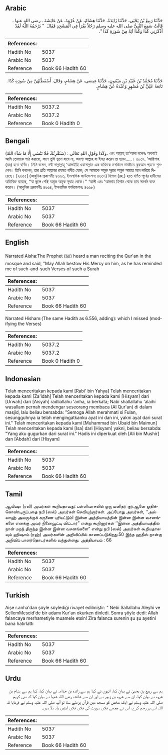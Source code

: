 ## Arabic


<div dir="rtl" lang="ar" style={{fontSize:'larger',backgroundColor:'#f8f9fa',padding:20}}>
حَدَّثَنَا رَبِيعُ بْنُ يَحْيَى، حَدَّثَنَا زَائِدَةُ، حَدَّثَنَا هِشَامٌ، عَنْ عُرْوَةَ، عَنْ عَائِشَةَ ـ رضى الله عنها ـ قَالَتْ سَمِعَ النَّبِيُّ صلى الله عليه وسلم رَجُلاً يَقْرَأُ فِي الْمَسْجِدِ فَقَالَ ‏ "‏ يَرْحَمُهُ اللَّهُ لَقَدْ أَذْكَرَنِي كَذَا وَكَذَا آيَةً مِنْ سُورَةِ كَذَا ‏"‏‏.‏
</div>
<div style={{backgroundColor:'#f8f9fa',padding:20, marginBottom: 10}}><table> <thead> <tr> <th>References:</th> <th></th> </tr> </thead> <tbody><tr><td>Hadith No</td><td>5037</td></tr><tr><td>Arabic No</td><td>5037</td></tr><tr><td>Reference</td><td>Book 66 Hadith 60</td></tr></tbody></table></div>


<div dir="rtl" lang="ar" style={{fontSize:'larger',backgroundColor:'#f8f9fa',padding:20}}>
حَدَّثَنَا مُحَمَّدُ بْنُ عُبَيْدِ بْنِ مَيْمُونٍ، حَدَّثَنَا عِيسَى، عَنْ هِشَامٍ، وَقَالَ، أَسْقَطْتُهُنَّ مِنْ سُورَةِ كَذَا‏.‏ تَابَعَهُ عَلِيُّ بْنُ مُسْهِرٍ وَعَبْدَةُ عَنْ هِشَامٍ‏.‏
</div>
<div style={{backgroundColor:'#f8f9fa',padding:20, marginBottom: 10}}><table> <thead> <tr> <th>References:</th> <th></th> </tr> </thead> <tbody><tr><td>Hadith No</td><td>5037.2</td></tr><tr><td>Arabic No</td><td>5037.2</td></tr><tr><td>Reference</td><td>Book 0 Hadith 0</td></tr></tbody></table></div>

## Bengali


<div dir="ltr" lang="bn" style={{fontSize:'larger',backgroundColor:'#f8f9fa',padding:20}}>
وَكَذَا وَقَوْلِ اللهِ تَعَالَى : (سَنُقْرِئُكَ فَلَا تَنْسٰى إِلَّا مَا شَآءَ اللهُ). এবং আল্লাহ্ তা‘আলা বলেনঃ অবশ্যই আমি তোমাকে পাঠ করাবো, ফলে তুমি ভুলে যাবে না, অবশ্য আল্লাহ যা ইচ্ছা করেন তা ছাড়া.....। ৫০৩৭. ‘আয়িশাহ (রাঃ) হতে বর্ণিত। তিনি বলেন, নবী সাল্লাল্লাহু ‘আলাইহি ওয়াসাল্লাম এক ব্যক্তিকে মসজিদে নাববীতে কুরআন পড়তে শুনলেন। তিনি বললেন, তার প্রতি আল্লাহর রহমত বর্ষিত হোক, সে আমাকে অমুক সূরার অমুক আয়াত মনে করিয়ে দিয়েছে। [২৬৫৫] (আধুনিক প্রকাশনীঃ ৪৬৬৩, ইসলামিক ফাউন্ডেশনঃ ৪৬৬৭) হিশাম (রহ.) হতে বর্ণিত পূর্বের হাদীসের অতিরিক্ত রয়েছে, ‘‘যা ভুলে গেছি অমুক অমুক সূরাহ থেকে।’’ ‘আলী এবং ‘আবদাহ হিশাম থেকে তার সমর্থন ব্যক্ত করেন। (আধুনিক প্রকাশনীঃ ৪৬৬৪, ইসলামিক ফাউন্ডেশনঃ ৪৬৬৮)
</div>
<div style={{backgroundColor:'#f8f9fa',padding:20, marginBottom: 10}}><table> <thead> <tr> <th>References:</th> <th></th> </tr> </thead> <tbody><tr><td>Hadith No</td><td>5037</td></tr><tr><td>Arabic No</td><td>5037</td></tr><tr><td>Reference</td><td>Book 66 Hadith 60</td></tr></tbody></table></div>

## English


<div dir="ltr" lang="en" style={{fontSize:'larger',backgroundColor:'#f8f9fa',padding:20}}>
Narrated Aisha:The Prophet (ﷺ) heard a man reciting the Qur'an in the mosque and said, "May Allah bestow His Mercy on him, as he has reminded me of such-and-such Verses of such a Surah
</div>
<div style={{backgroundColor:'#f8f9fa',padding:20, marginBottom: 10}}><table> <thead> <tr> <th>References:</th> <th></th> </tr> </thead> <tbody><tr><td>Hadith No</td><td>5037</td></tr><tr><td>Arabic No</td><td>5037</td></tr><tr><td>Reference</td><td>Book 66 Hadith 60</td></tr></tbody></table></div>


<div dir="ltr" lang="en" style={{fontSize:'larger',backgroundColor:'#f8f9fa',padding:20}}>
Narrated Hisham:(The same Hadith as 6.556, adding): which I missed (modifying the Verses)
</div>
<div style={{backgroundColor:'#f8f9fa',padding:20, marginBottom: 10}}><table> <thead> <tr> <th>References:</th> <th></th> </tr> </thead> <tbody><tr><td>Hadith No</td><td>5037.2</td></tr><tr><td>Arabic No</td><td>5037.2</td></tr><tr><td>Reference</td><td>Book 0 Hadith 0</td></tr></tbody></table></div>

## Indonesian


<div dir="ltr" lang="id" style={{fontSize:'larger',backgroundColor:'#f8f9fa',padding:20}}>
Telah menceritakan kepada kami [Rabi' bin Yahya] Telah menceritakan kepada kami [Za'idah] Telah menceritakan kepada kami [Hisyam] dari [Urwah] dari [Aisyah] radliallahu 'anha, ia berkata; Nabi shallallahu 'alaihi wasallam pernah mendengar seseorang membaca (Al Qur'an) di dalam masjid, lalu beliau bersabda: "Semoga Allah merahmati si Fulan, sesungguhnya ia telah mengingatkanku ayat ini dan ini, yakni ayat dari surat ini." Telah menceritakan kepada kami [Muhammad bin Ubaid bin Maimun] Telah menceritakan kepada kami [Isa] dari [Hisyam] yakni, beliau bersabda: "Yang aku gugurkan dari surat ini." Hadis ini diperkuat oleh [Ali bin Mushir] dan [Abdah] dari [Hisyam]
</div>
<div style={{backgroundColor:'#f8f9fa',padding:20, marginBottom: 10}}><table> <thead> <tr> <th>References:</th> <th></th> </tr> </thead> <tbody><tr><td>Hadith No</td><td>5037</td></tr><tr><td>Arabic No</td><td>5037</td></tr><tr><td>Reference</td><td>Book 66 Hadith 60</td></tr></tbody></table></div>

## Tamil


<div dir="ltr" lang="ta" style={{fontSize:'larger',backgroundColor:'#f8f9fa',padding:20}}>
ஆயிஷா (ரலி) அவர்கள் கூறியதாவது: பள்ளிவாசலில் ஒரு மனிதர் குர்ஆனை ஓதிக்கொண்டிருப்பதை நபி (ஸல்) அவர்கள் செவியுற்றார்கள். அப்போது அவர்கள், ‘‘அல்லாஹ் அவருக்குக் கருணை புரியட்டும்! இன்ன அத்தியாயத்தின் இன்ன இன்ன வசனங்களை எனக்கு அவர் நினைவூட்டி விட்டார்” என்று கூறினார்கள் ‘‘இன்ன அத்தியாயத்தில் நான் மறந் திருந்த இன்ன இன்ன வசனங்களை” என்று நபி (ஸல்) அவர்கள் கூறியதாகவும் ஹிஷாம் (ரஹ்) அவர்களின் அறிவிப்பில் காணப்படுகிறது.50 இந்த ஹதீஸ் நான்கு அறிவிப் பாளர்தொடர்களில் வந்துள்ளது. அத்தியாயம் : 66
</div>
<div style={{backgroundColor:'#f8f9fa',padding:20, marginBottom: 10}}><table> <thead> <tr> <th>References:</th> <th></th> </tr> </thead> <tbody><tr><td>Hadith No</td><td>5037</td></tr><tr><td>Arabic No</td><td>5037</td></tr><tr><td>Reference</td><td>Book 66 Hadith 60</td></tr></tbody></table></div>

## Turkish


<div dir="ltr" lang="tr" style={{fontSize:'larger',backgroundColor:'#f8f9fa',padding:20}}>
Aişe r.anha'dan şöyle söylediği rivayet edilmiştir: " Nebi Sallallahu Aleyhi ve SellemMescid'de bir adamı Kur'an okurken dinledi. Sonra şöyle dedi: Allah falancaya merhametiyle muamele etsin! Zira falanca surenin şu şu ayetini bana hatırlattı
</div>
<div style={{backgroundColor:'#f8f9fa',padding:20, marginBottom: 10}}><table> <thead> <tr> <th>References:</th> <th></th> </tr> </thead> <tbody><tr><td>Hadith No</td><td>5037</td></tr><tr><td>Arabic No</td><td>5037</td></tr><tr><td>Reference</td><td>Book 66 Hadith 60</td></tr></tbody></table></div>

## Urdu


<div dir="rtl" lang="ur" style={{fontSize:'larger',backgroundColor:'#f8f9fa',padding:20}}>
ہم سے ربیع بن یحییٰ نے بیان کیا، انہوں نے کہا ہم سے زائدہ بن جذامہ نے بیان کیا، کہا ہم سے ہشام بن عروہ نے بیان کیا، ان سے عروہ بن زبیر نے اور ان سے عائشہ رضی اللہ عنہا نے بیان کیا کہ نبی کریم صلی اللہ علیہ وسلم نے ایک شخص کو مسجد میں قرآن پڑھتے سنا تو آپ صلی اللہ علیہ وسلم نے فرمایا کہ اللہ اس پر رحم کرے، اس نے مجھے فلاں سورت کی فلاں فلاں آیتیں یاد دلا دیں۔
</div>
<div style={{backgroundColor:'#f8f9fa',padding:20, marginBottom: 10}}><table> <thead> <tr> <th>References:</th> <th></th> </tr> </thead> <tbody><tr><td>Hadith No</td><td>5037</td></tr><tr><td>Arabic No</td><td>5037</td></tr><tr><td>Reference</td><td>Book 66 Hadith 60</td></tr></tbody></table></div>